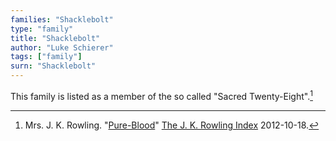 ```yaml
---
families: "Shacklebolt"
type: "family"
title: "Shacklebolt"
author: "Luke Schierer"
tags: ["family"]
surn: "Shacklebolt"
---
```


This family is listed as a member of the so called "Sacred Twenty-Eight".[^221205-1] 

[^221205-1]: Mrs. J. K. Rowling. "[Pure-Blood]" [The J. K. Rowling Index] 2012-10-18.

[Pure-Blood]: https://www.rowlingindex.org/work/pmpbl/

[The J. K. Rowling Index]: https://www.rowlingindex.org/
